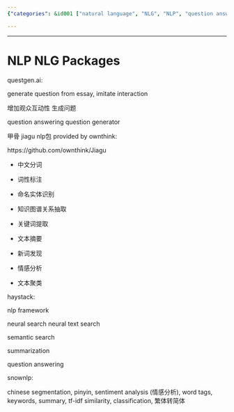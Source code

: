 ```yaml
---
{"categories": &id001 ["natural language", "NLG", "NLP", "question answering", "question generation"], "category": "NLP Frameworks", "date": "2022-06-09 03:39:24", "description": "The article explores the field of Natural Language Processing (NLP) and its various frameworks, including sentiment analysis, text clustering, and summarization. It highlights question answering capabilities as a significant aspect of NLP and introduces packages like questgen.ai for essay questions and Jiagu's offerings such as word segmentation and named entity recognition.", "tags": *id001, "title": "Nlp Packages"}

---
```


------

# NLP NLG Packages

questgen.ai:

generate question from essay, imitate interaction

增加观众互动性 生成问题

question answering question generator

甲骨 jiagu nlp包 provided by ownthink:

https://github.com/ownthink/Jiagu

- 中文分词

- 词性标注

- 命名实体识别

- 知识图谱关系抽取

- 关键词提取

- 文本摘要

- 新词发现

- 情感分析

- 文本聚类

haystack:

nlp framework

neural search neural text search

semantic search

summarization

question answering

snownlp:

chinese segmentation, pinyin, sentiment analysis (情感分析), word tags, keywords, summary, tf-idf similarity, classification, 繁体转简体

